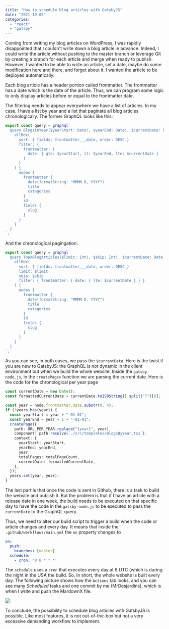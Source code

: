 ```yaml
---
title: "How to schedule blog articles with GatsbyJS"
date: "2021-10-05"
categories: 
  - "react"
  - "gatsby"
---
```

Coming from writing my blog articles on WordPress, I was rapidly disappointed that I couldn't write down a blog article in advance. Indeed, I could write the article without pushing to the master branch or leverage Git by creating a branch for each article and merge when ready to publish. However, I wanted to be able to write an article, set a date, maybe do some modification here and there, and forget about it. I wanted the article to be deployed automatically.

Each blog article has a header portion called frontmatter. The frontmatter has a date which is the date of the article. Thus, we can program some logic to only display articles before or equal to the frontmatter date.

The filtering needs to appear everywhere we have a list of articles. In my case, I have a list by year and a list that paginate all blog articles chronologically. The former GraphQL looks like this:

```typescript {2,7}
export const query = graphql`
  query BlogsInYear($yearStart: Date!, $yearEnd: Date!, $currentDate: Date!) {
    allMdx(
      sort: { fields: frontmatter___date, order: DESC }
      filter: {
        frontmatter: {
          date: { gte: $yearStart, lt: $yearEnd, lte: $currentDate }
        }
      }
    ) {
      nodes {
        frontmatter {
          date(formatString: "MMMM D, YYYY")
          title
          categories
        }
        id
        fields {
          slug
        }
      }
    }
  }
`;
```

And the chronological pagingation:

```typescript {2,7}
export const query = graphql`
  query TopXBlogArticles($limit: Int!, $skip: Int!, $currentDate: Date!) {
    allMdx(
      sort: { fields: frontmatter___date, order: DESC }
      limit: $limit
      skip: $skip
      filter: { frontmatter: { date: { lte: $currentDate } } }
    ) {
      nodes {
        frontmatter {
          date(formatString: "MMMM D, YYYY")
          title
          categories
        }
        id
        fields {
          slug
        }
      }
    }
  }
`;
```

As you can see, in both cases, we pass the `$currentDate`. Here is the twist if you are new to GatsbyJS: the GraphQL is not dynamic in the client environment but when we build the whole website. Inside the `gatsby-node.js`, in the `createPages` function we are parsing the current date. Here is the code for the chronological per year page

```typescript {1-2,16}
const currentDate = new Date();
const formattedCurrentDate = currentDate.toISOString().split("T")[0];

const year = node.frontmatter.date.substr(0, 4);
if (!years.has(year)) {
  const yearStart = year + "-01-01";
  const yearEnd = year + 1 + "-01-01";
  createPage({
    path: URL_PER_YEAR.replace("{year}", year),
    component: path.resolve(`./src/templates/BlogsByYear.tsx`),
    context: {
      yearStart: yearStart,
      yearEnd: yearEnd,
      year,
      totalPages: totalPageCount,
      currentDate: formattedCurrentDate,
    },
  });
  years.set(year, year);
}

```

The last part is that once the code is sent in Github, there is a task to build the website and publish it. But the problem is that if I have an article with a release date in one week, the build needs to be executed on that specific day to have the code in the `gatsby-node.js` to be executed to pass the `currentDate` to the GraphQL query. 

Thus, we need to alter our build script to trigger a build when the code or article changes and every day. It means that inside the `.github/workflows/main.yml` the `on` property changes to

```yaml {4-5}
on:
  push:
    branches: [master]
  schedule:
    - cron: '0 8 * * *'
```

The `schedule` uses a `cron` that executes every day at 8 UTC (which is during the night in the USA the build. So, in short, the whole website is built every day. The following picture shows how the `Actions` tab looks, and you can see many _Scheduled_ tasks and one commit by me (MrDesjardins), which is when I write and push the MardownX file.

![](images/github-actions-daily.png)

To conclude, the possibility to schedule blog articles with GatsbyJS is possible. Like most features, it is not out-of-the-box but not a very excessive demanding workflow to implement.